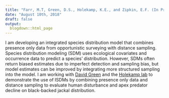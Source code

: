 ```yaml
---
title: "Farr, M.T, Green, D.S., Holekamp, K.E., and Zipkin, E.F. (In Prep) Integrating distance sampling with presence only data."
date: "August 10th, 2018"
draft: false
output:
  blogdown::html_page
---
```


I am developing an integrated species distribution model that combines presence only data from opportunistic surveying with distance sampling. Species distribution modeling (SDM) uses ecological covariates and occurrence data to predict a species' distribution. However, SDMs often return biased estimates due to imperfect detection and sampling bias, but model estimates can be improved by integrating more structured sampling into the model. I am working with [David Green](http://inr.oregonstate.edu/people/david-green) and the [Holekamp lab](http://www.holekamplab.org/) to demonstrate the use of ISDMs by combining presence only data and distance sampling to evaluate human disturbance and apex predator decline on black-backed jackal distribution.